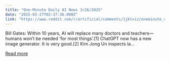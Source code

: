 ```yaml
---
title: "One-Minute Daily AI News 3/26/2025"
date: "2025-03-27T02:37:36.000Z"
link: "https://www.reddit.com/r/artificial/comments/1jktviz/oneminute_daily_ai_news_3262025/"
---
```


Bill Gates: Within 10 years, AI will replace many doctors and teachers—humans won’t be needed ‘for most things’.[1]
 ChatGPT now has a new image generator. It is very good.[2]
 Kim Jong Un inspects la...

[Read more](https://www.reddit.com/r/artificial/comments/1jktviz/oneminute_daily_ai_news_3262025/)

